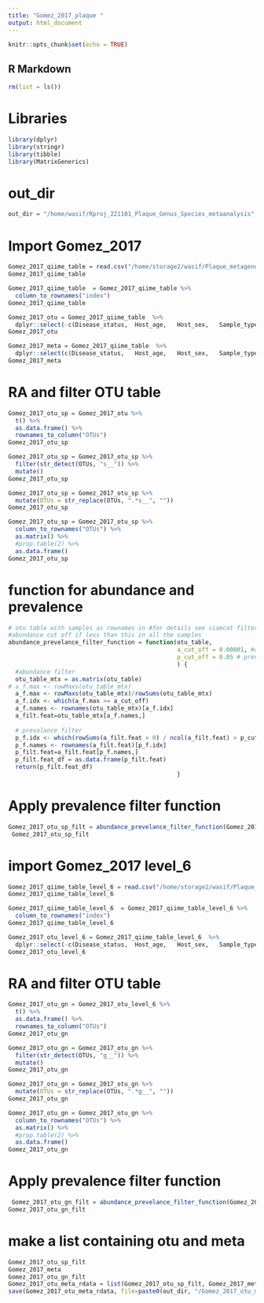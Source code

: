 ```yaml
---
title: "Gomez_2017_plaque "
output: html_document
---
```


```r
knitr::opts_chunk$set(echo = TRUE)
```

## R Markdown
```r
rm(list = ls())
```

# Libraries
```r
library(dplyr)
library(stringr)
library(tibble)
library(MatrixGenerics)
```

# out_dir
```r
out_dir = "/home/wasif/Rproj_221101_Plaque_Genus_Species_metaanalysis"
```

# Import Gomez_2017
```r
Gomez_2017_qiime_table = read.csv("/home/storage2/wasif/Plaque_metagenome_meta_analysis/Gomez_2017/Gomez_2017_level-7.csv", check.names = F)
Gomez_2017_qiime_table 

Gomez_2017_qiime_table  = Gomez_2017_qiime_table %>% 
  column_to_rownames("index")
Gomez_2017_qiime_table

Gomez_2017_otu = Gomez_2017_qiime_table  %>% 
  dplyr::select(-c(Disease_status,	Host_age,	Host_sex,	Sample_type,	Geo_location,	Study_name))
Gomez_2017_otu

Gomez_2017_meta = Gomez_2017_qiime_table  %>% 
  dplyr::select(c(Disease_status,	Host_age,	Host_sex,	Sample_type,	Geo_location,	Study_name))
Gomez_2017_meta
```
# RA and filter OTU table
```r
Gomez_2017_otu_sp = Gomez_2017_otu %>% 
  t() %>% 
  as.data.frame() %>% 
  rownames_to_column("OTUs")
Gomez_2017_otu_sp

Gomez_2017_otu_sp = Gomez_2017_otu_sp %>% 
  filter(str_detect(OTUs, "s__")) %>% 
  mutate()
Gomez_2017_otu_sp

Gomez_2017_otu_sp = Gomez_2017_otu_sp %>% 
  mutate(OTUs = str_replace(OTUs, ".*s__", ""))
Gomez_2017_otu_sp

Gomez_2017_otu_sp = Gomez_2017_otu_sp %>% 
  column_to_rownames("OTUs") %>% 
  as.matrix() %>% 
  #prop.table(2) %>% 
  as.data.frame() 
Gomez_2017_otu_sp
```

# function for abundance and prevalence 
```r
# otu table with samples as rownames in #for details see siamcat filter funcion
#abundance cut off if less than this in all the samples
abundance_prevelance_filter_function = function(otu_table,
                                                a_cut_off = 0.00001, #abundance cut off
                                                p_cut_off = 0.05 # prevalence cut off
                                                ) { 
  #abundance filter
  otu_table_mtx = as.matrix(otu_table)
# a_f.max <- rowMaxs(otu_table_mtx)
  a_f.max <- rowMaxs(otu_table_mtx)/rowSums(otu_table_mtx)
  a_f.idx <- which(a_f.max >= a_cut_off)
  a_f.names <- rownames(otu_table_mtx)[a_f.idx]
  a_filt.feat=otu_table_mtx[a_f.names,]
  
  # prevalance filter
  p_f.idx <- which(rowSums(a_filt.feat > 0) / ncol(a_filt.feat) > p_cut_off)
  p_f.names <- rownames(a_filt.feat)[p_f.idx]
  p_filt.feat=a_filt.feat[p_f.names,]
  p_filt.feat_df = as.data.frame(p_filt.feat)
  return(p_filt.feat_df)
                                                }
```

# Apply prevalence filter function
```r
Gomez_2017_otu_sp_filt = abundance_prevelance_filter_function(Gomez_2017_otu_sp)
 Gomez_2017_otu_sp_filt
```
# import Gomez_2017 level_6
```r
Gomez_2017_qiime_table_level_6 = read.csv("/home/storage2/wasif/Plaque_metagenome_meta_analysis/Gomez_2017/Gomez_2017_level-6.csv", check.names = F)
Gomez_2017_qiime_table_level_6 

Gomez_2017_qiime_table_level_6  = Gomez_2017_qiime_table_level_6 %>% 
  column_to_rownames("index")
Gomez_2017_qiime_table_level_6

Gomez_2017_otu_level_6 = Gomez_2017_qiime_table_level_6  %>% 
  dplyr::select(-c(Disease_status,	Host_age,	Host_sex,	Sample_type,	Geo_location,	Study_name))
Gomez_2017_otu_level_6

```

# RA and filter OTU table
```r
Gomez_2017_otu_gn = Gomez_2017_otu_level_6 %>% 
  t() %>% 
  as.data.frame() %>% 
  rownames_to_column("OTUs")
Gomez_2017_otu_gn

Gomez_2017_otu_gn = Gomez_2017_otu_gn %>% 
  filter(str_detect(OTUs, "g__")) %>% 
  mutate()
Gomez_2017_otu_gn

Gomez_2017_otu_gn = Gomez_2017_otu_gn %>% 
  mutate(OTUs = str_replace(OTUs, ".*g__", ""))
Gomez_2017_otu_gn

Gomez_2017_otu_gn = Gomez_2017_otu_gn %>% 
  column_to_rownames("OTUs") %>% 
  as.matrix() %>% 
  #prop.table(2) %>% 
  as.data.frame() 
Gomez_2017_otu_gn
```
# Apply prevalence filter function
```r
 Gomez_2017_otu_gn_filt = abundance_prevelance_filter_function(Gomez_2017_otu_gn)
Gomez_2017_otu_gn_filt
```

# make a list containing otu and meta 
```r
Gomez_2017_otu_sp_filt
Gomez_2017_meta
Gomez_2017_otu_gn_filt
Gomez_2017_otu_meta_rdata = list(Gomez_2017_otu_sp_filt, Gomez_2017_meta, Gomez_2017_otu_gn_filt)
save(Gomez_2017_otu_meta_rdata, file=paste0(out_dir, "/Gomez_2017_otu_meta_rdata.RData"))
```



